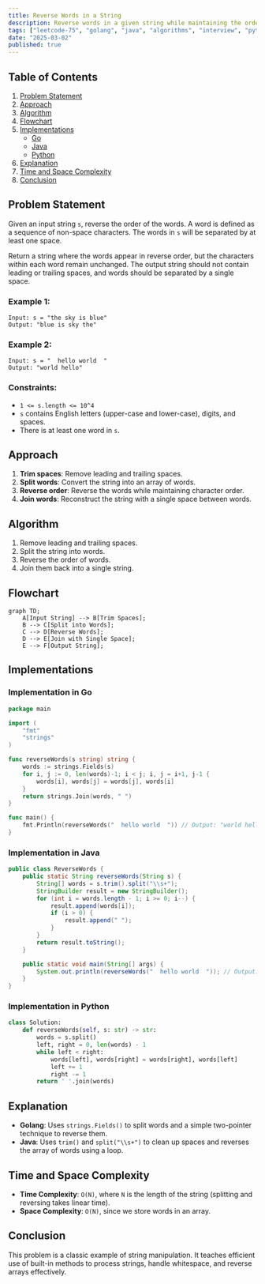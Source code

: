 ```yaml
---
title: Reverse Words in a String
description: Reverse words in a given string while maintaining the order of characters within each word. Includes Go and Java implementations.
tags: ["leetcode-75", "golang", "java", "algorithms", "interview", "python", "leetcode"]
date: "2025-03-02"
published: true
---
```


## Table of Contents
1. [Problem Statement](#problem-statement)
2. [Approach](#approach)
3. [Algorithm](#algorithm)
4. [Flowchart](#flowchart)
5. [Implementations](#implementations)
   - [Go](#implementation-in-go)
   - [Java](#implementation-in-java)
   - [Python](#implementation-in-python)
6. [Explanation](#explanation)
7. [Time and Space Complexity](#time-and-space-complexity)
8. [Conclusion](#conclusion)


## Problem Statement

Given an input string `s`, reverse the order of the words. A word is defined as a sequence of non-space characters. The words in `s` will be separated by at least one space.

Return a string where the words appear in reverse order, but the characters within each word remain unchanged. The output string should not contain leading or trailing spaces, and words should be separated by a single space.

### Example 1:

```text
Input: s = "the sky is blue"
Output: "blue is sky the"
```

### Example 2:

```text
Input: s = "  hello world  "
Output: "world hello"
```

### Constraints:

- `1 <= s.length <= 10^4`
- `s` contains English letters (upper-case and lower-case), digits, and spaces.
- There is at least one word in `s`.

## Approach

1. **Trim spaces**: Remove leading and trailing spaces.
2. **Split words**: Convert the string into an array of words.
3. **Reverse order**: Reverse the words while maintaining character order.
4. **Join words**: Reconstruct the string with a single space between words.

## Algorithm

1. Remove leading and trailing spaces.
2. Split the string into words.
3. Reverse the order of words.
4. Join them back into a single string.

## Flowchart

```mermaid
graph TD;
    A[Input String] --> B[Trim Spaces];
    B --> C[Split into Words];
    C --> D[Reverse Words];
    D --> E[Join with Single Space];
    E --> F[Output String];
```

## Implementations

### Implementation in Go

```go
package main

import (
	"fmt"
	"strings"
)

func reverseWords(s string) string {
	words := strings.Fields(s)
	for i, j := 0, len(words)-1; i < j; i, j = i+1, j-1 {
		words[i], words[j] = words[j], words[i]
	}
	return strings.Join(words, " ")
}

func main() {
	fmt.Println(reverseWords("  hello world  ")) // Output: "world hello"
}
```

### Implementation in Java

```java
public class ReverseWords {
    public static String reverseWords(String s) {
        String[] words = s.trim().split("\\s+");
        StringBuilder result = new StringBuilder();
        for (int i = words.length - 1; i >= 0; i--) {
            result.append(words[i]);
            if (i > 0) {
                result.append(" ");
            }
        }
        return result.toString();
    }

    public static void main(String[] args) {
        System.out.println(reverseWords("  hello world  ")); // Output: "world hello"
    }
}
```

### Implementation in Python

```python
class Solution:
    def reverseWords(self, s: str) -> str:
        words = s.split()
        left, right = 0, len(words) - 1
        while left < right:
            words[left], words[right] = words[right], words[left]
            left += 1
            right -= 1
        return ' '.join(words)
```


## Explanation

- **Golang**: Uses `strings.Fields()` to split words and a simple two-pointer technique to reverse them.
- **Java**: Uses `trim()` and `split("\\s+")` to clean up spaces and reverses the array of words using a loop.

## Time and Space Complexity

- **Time Complexity**: `O(N)`, where `N` is the length of the string (splitting and reversing takes linear time).
- **Space Complexity**: `O(N)`, since we store words in an array.

## Conclusion

This problem is a classic example of string manipulation. It teaches efficient use of built-in methods to process strings, handle whitespace, and reverse arrays effectively.
